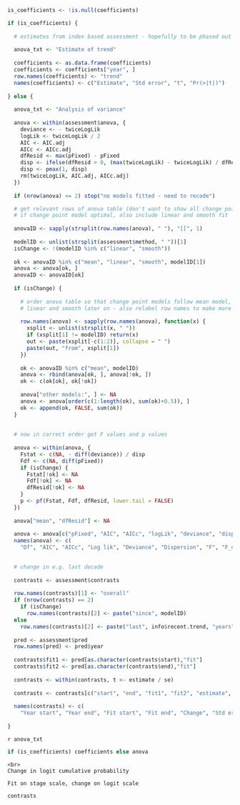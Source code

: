 ```r

is_coefficients <- !is.null(coefficients)

if (is_coefficients) {
        
  # estimates from index based assessment - hopefully to be phased out
        
  anova_txt <- "Estimate of trend"
  
  coefficients <- as.data.frame(coefficients)
  coefficients <- coefficients["year", ]
  row.names(coefficients) <- "trend"
  names(coefficients) <- c("Estimate", "Std error", "t", "Pr(>|t|)")
        
} else {
        
  anova_txt <- "Analysis of variance"
        
  anova <- within(assessment$anova, {
    deviance <- - twiceLogLik
    logLik <- twiceLogLik / 2
    AIC <- AIC.adj
    AICc <- AICc.adj
    dfResid <- max(pFixed) - pFixed
    disp <- ifelse(dfResid > 0, (max(twiceLogLik) - twiceLogLik) / dfResid, NA)
    disp <- pmax(1, disp)
    rm(twiceLogLik, AIC.adj, AICc.adj)
  })
  
  if (nrow(anova) <= 2) stop("no models fitted - need to recode")

  # get relevant rows of anova table (don't want to show all change point model fits)
  # if change point model optimal, also include linear and smooth fit
        
  anovaID <- sapply(strsplit(row.names(anova), " "), "[[", 1)
  
  modelID <- unlist(strsplit(assessment$method, " "))[1]
  isChange <- !(modelID %in% c("linear", "smooth"))
  
  ok <- anovaID %in% c("mean", "linear", "smooth", modelID[1])
  anova <- anova[ok, ]
  anovaID <- anovaID[ok]
  
  if (isChange) {
          
    # order anova table so that change point models follow mean model, with 
    # linear and smooth later on - also relabel row names to make more interpretable
          
    row.names(anova) <- sapply(row.names(anova), function(x) {
      xsplit <- unlist(strsplit(x, " "))
      if (xsplit[1] != modelID) return(x)
      out <- paste(xsplit[-c(1:2)], collapse = " ")
      paste(out, "from", xsplit[1])
    })
          
    ok <- anovaID %in% c("mean", modelID)
    anova <- rbind(anova[ok, ], anova[!ok, ])
    ok <- c(ok[ok], ok[!ok])
    
    anova["other models:", ] <- NA
    anova <- anova[order(c(1:length(ok), sum(ok)+0.5)), ]  
    ok <- append(ok, FALSE, sum(ok))
  }
        
        
  # now in correct order get F values and p values
        
  anova <- within(anova, {
    Fstat <- c(NA, - diff(deviance)) / disp
    Fdf <- c(NA, diff(pFixed))
    if (isChange) {
      Fstat[!ok] <- NA
      Fdf[!ok] <- NA
      dfResid[!ok] <- NA
    }
    p <- pf(Fstat, Fdf, dfResid, lower.tail = FALSE)
  })
        
  anova["mean", "dfResid"] <- NA
        
  anova <- anova[c("pFixed", "AIC", "AICc", "logLik", "deviance", "disp", "Fstat", "Fdf", "dfResid", "p")]
  names(anova) <- c(
    "Df", "AIC", "AICc", "Log lik", "Deviance", "Dispersion", "F", "F_df1", "F_df2", "Pr(>F)")
  

  # change in e.g. last decade
        
  contrasts <- assessment$contrasts 
        
  row.names(contrasts)[1] <- "overall"
  if (nrow(contrasts) == 2)
    if (isChange)
      row.names(contrasts)[2] <- paste("since", modelID)
  else
    row.names(contrasts)[2] <- paste("last", info$recent.trend, "years")
  
  pred <- assessment$pred
  row.names(pred) <- pred$year
  
  contrasts$fit1 <- pred[as.character(contrasts$start),"fit"]
  contrasts$fit2 <- pred[as.character(contrasts$end),"fit"]
  
  contrasts <- within(contrasts, t <- estimate / se)
  
  contrasts <- contrasts[c("start", "end", "fit1", "fit2", "estimate", "se", "t", "p")]
  
  names(contrasts) <- c(
    "Year start", "Year end", "Fit start", "Fit end", "Change", "Std error", "t", "Pr(>|t|)")
  
}
```


`r anova_txt`

```r
if (is_coefficients) coefficients else anova
```


```asis
<br>
Change in logit cumulative probability 

Fit on stage scale, change on logit scale
```


```r
contrasts
```

